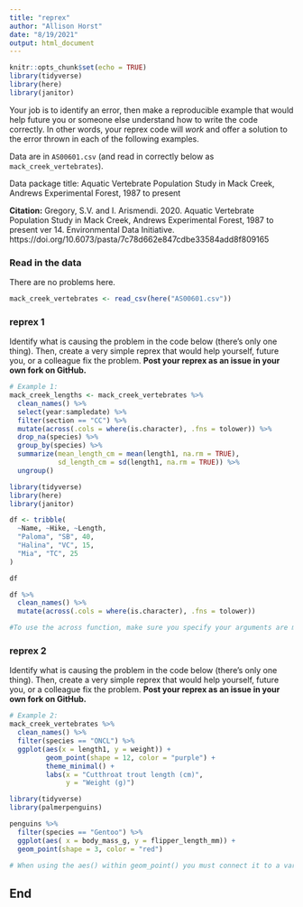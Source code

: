 ```yaml
---
title: "reprex"
author: "Allison Horst"
date: "8/19/2021"
output: html_document
---
```


```r
knitr::opts_chunk$set(echo = TRUE)
library(tidyverse)
library(here)
library(janitor)
```

Your job is to identify an error, then make a reproducible example that would help future you or someone else understand how to write the code correctly. In other words, your reprex code will *work* and offer a solution to the error thrown in each of the following examples. 

Data are in `AS00601.csv` (and read in correctly below as `mack_creek_vertebrates`). 

Data package title: Aquatic Vertebrate Population Study in Mack Creek, Andrews Experimental Forest, 1987 to present

**Citation:** Gregory, S.V. and I. Arismendi. 2020. Aquatic Vertebrate Population Study in Mack Creek, Andrews Experimental Forest, 1987 to present ver 14. Environmental Data Initiative. https://doi.org/10.6073/pasta/7c78d662e847cdbe33584add8f809165

### Read in the data 

There are no problems here. 
```r
mack_creek_vertebrates <- read_csv(here("AS00601.csv"))
```

### reprex 1

Identify what is causing the problem in the code below (there's only one thing). Then, create a very simple reprex that would help yourself, future you, or a colleague fix the problem. **Post your reprex as an issue in your own fork on GitHub.**

```r
# Example 1: 
mack_creek_lengths <- mack_creek_vertebrates %>% 
  clean_names() %>% 
  select(year:sampledate) %>% 
  filter(section == "CC") %>% 
  mutate(across(.cols = where(is.character), .fns = tolower)) %>% 
  drop_na(species) %>% 
  group_by(species) %>% 
  summarize(mean_length_cm = mean(length1, na.rm = TRUE),
            sd_length_cm = sd(length1, na.rm = TRUE)) %>% 
  ungroup()
```

```r
library(tidyverse)
library(here)
library(janitor)

df <- tribble(
  ~Name, ~Hike, ~Length,
  "Paloma", "SB", 40,
  "Halina", "VC", 15,
  "Mia", "TC", 25
)

df

df %>% 
  clean_names() %>% 
  mutate(across(.cols = where(is.character), .fns = tolower))

#To use the across function, make sure you specify your arguments are matched up with the correct columns (.cols) and functions (.fns). Also, make sure your parenthesis do not get mixed up as they can easily get lost in the mutation.
```

### reprex 2

Identify what is causing the problem in the code below (there's only one thing). Then, create a very simple reprex that would help yourself, future you, or a colleague fix the problem. **Post your reprex as an issue in your own fork on GitHub.**

```r
# Example 2:
mack_creek_vertebrates %>% 
  clean_names() %>% 
  filter(species == "ONCL") %>% 
  ggplot(aes(x = length1, y = weight)) +
         geom_point(shape = 12, color = "purple") +
         theme_minimal() +
         labs(x = "Cutthroat trout length (cm)",
              y = "Weight (g)")
```
```r
library(tidyverse)
library(palmerpenguins)

penguins %>% 
  filter(species == "Gentoo") %>% 
  ggplot(aes( x = body_mass_g, y = flipper_length_mm)) +
  geom_point(shape = 3, color = "red")

# When using the aes() within geom_point() you must connect it to a variable within the data frame. For the example above you could not do the following, geom_point(aes(shape = 3)), but you could do geom_ooint(aes(color = island)).
```

## End